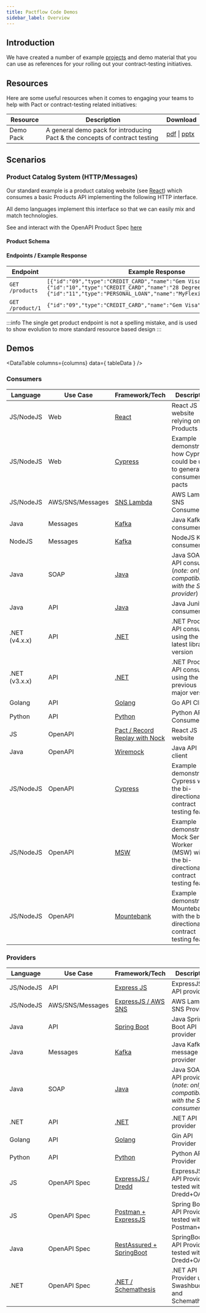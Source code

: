 ```yaml
---
title: Pactflow Code Demos
sidebar_label: Overview
---
```



## Introduction

We have created a number of example [projects](#Demos) and demo material that you can use as references for your rolling out your contract-testing initiatives.

## Resources

Here are some useful resources when it comes to engaging your teams to help with Pact or contract-testing related initiatives:

| Resource  | Description                                                                 | Download                                                                                                                                               |
| --------- | --------------------------------------------------------------------------- | ------------------------------------------------------------------------------------------------------------------------------------------------------ |
| Demo Pack | A general demo pack for introducing Pact & the concepts of contract testing | <a href="/resources/pactflow-demo-pack_2020.pdf" target="_blank">pdf</a> \| <a href="/resources/pactflow-demo-pack_2020.pptx" target="_blank">pptx</a> |

## Scenarios

### Product Catalog System (HTTP/Messages)

Our standard example is a product catalog website (see [React](/docs/examples/js/consumer)) which consumes a basic Products API implementing the following HTTP interface.

All demo languages implement this interface so that we can easily mix and match technologies.

See and interact with the OpenAPI Product Spec [here](/oas/products)

#### Product Schema

<ApiSchema id="oas-product" pointer="#/components/schemas/Product" />

#### Endpoints / Example Response

| Endpoint         | Example Response                                                                                                                                                                                                |
| ---------------- | --------------------------------------------------------------------------------------------------------------------------------------------------------------------------------------------------------------- |
| `GET /products`  | `[{"id":"09","type":"CREDIT_CARD","name":"Gem Visa","version":"v1"},{"id":"10","type":"CREDIT_CARD","name":"28 Degrees","version":"v1"},{"id":"11","type":"PERSONAL_LOAN","name":"MyFlexiPay","version":"v2"}]` |
| `GET /product/1` | `{"id":"09","type":"CREDIT_CARD","name":"Gem Visa","version":"v1"}`                                                                                                                                             |

:::info
The single get product endpoint is not a spelling mistake, and is used to show evolution to more standard resource based design
:::

## Demos


<DataTable columns={columns} data={ tableData } />


### Consumers

| Language      | Use Case         | Framework/Tech                                                                        | Description                                                                                                                                                                                                                                                                                                      |
| ------------- | ---------------- | ------------------------------------------------------------------------------------- | ---------------------------------------------------------------------------------------------------------------------------------------------------------------------------------------------------------------------------------------------------------------------------------------------------------------- |
| JS/NodeJS     | Web              | [React](/docs/examples/js/consumer)                                                   | React JS website relying on a Products API                                                                                                                                                                                                                                                                       |
| JS/NodeJS     | Web              | [Cypress](/docs/examples/cypress)                                                     | Example demonstrating how Cypress could be used to generate consumer pacts                                                                                                                                                                                                                                       |
| JS/NodeJS     | AWS/SNS/Messages | [SNS Lambda](/docs/examples/aws/sns/consumer)                                         | AWS Lambda SNS Consumer |
| Java          | Messages         | [Kafka](/docs/examples/kafka/java/consumer)                                           | Java Kafka consumer                                                                                                                                                                                                                                                                                              |
| NodeJS        | Messages         | [Kafka](/docs/examples/kafka/js/consumer)                                             | NodeJS Kafka consumer                                                                                                                                                                                                                                                                                            |
| Java          | SOAP             | [Java](/docs/examples/soap/java/consumer)                                             | Java SOAP API consumer (_note: only compatible with the SOAP provider_)                                                                                                                                                                                                                                          |
| Java          | API              | [Java](/docs/examples/java/consumer/junit)                                            | Java Junit consumer                                                                                                                                                                                                                                                                                              |
| .NET (v4.x.x) | API              | [.NET](/docs/examples/bi-directional/consumer/dotnet/)                                | .NET Products API consumer using the latest library version                                                                                                                                                                                                                                                      |
| .NET (v3.x.x) | API              | [.NET](/docs/examples/dotnet/consumer)                                                | .NET Products API consumer using the previous major version                                                                                                                                                                                                                                                      |
| Golang        | API              | [Golang](/docs/examples/golang/consumer)                                              | Go API Client                                                                                                                                                                                                                                                                                                    |
| Python        | API              | [Python](/docs/examples/python/consumer/)                                             | Python API Consumer                                                                                                                                                                                                                                                                                              |
| JS            | OpenAPI          | [Pact / Record Replay with Nock](/docs/examples/bi-directional/consumer/recordreplay) | React JS website                                                                                                                                                                                                                                                                                                 |
| Java          | OpenAPI          | [Wiremock](/docs/examples/bi-directional/consumer/wiremock/)                          | Java API client                                                                                                                                                                                                                                                                                                  |
| JS/NodeJS     | OpenAPI          | [Cypress](/docs/examples/bi-directional/consumer/cypress/)                            | Example demonstrating Cypress with the bi-directional contract testing feature                                                                                                                                                                                                                                   |
| JS/NodeJS     | OpenAPI          | [MSW](/docs/examples/bi-directional/consumer/msw/)                                    | Example demonstrating Mock Service Worker (MSW) with the bi-directional contract testing feature                                                                                                                                                                                                                 |
| JS/NodeJS     | OpenAPI          | [Mountebank](/docs/examples/bi-directional/consumer/mountebank/)                      | Example demonstrating Mountebank with the bi-directional contract testing feature                                                                                                                                                                                                                                |

### Providers

| Language  | Use Case         | Framework/Tech                                                                 | Description                                                             |
| --------- | ---------------- | ------------------------------------------------------------------------------ | ----------------------------------------------------------------------- |
| JS/NodeJS | API              | [Express JS](/docs/examples/js/provider)                                       | ExpressJS API provider                                                  |
| JS/NodeJS | AWS/SNS/Messages | [ExpressJS / AWS SNS](/docs/examples/aws/sns/provider)                         | AWS Lambda SNS Provider                                                 |
| Java      | API              | [Spring Boot](/docs/examples/java/provider-springboot)                         | Java Spring Boot API provider                                           |
| Java      | Messages         | [Kafka](/docs/examples/kafka/java/provider)                                    | Java Kafka message provider                                             |
| Java      | SOAP             | [Java](/docs/examples/soap/java/provider)                                      | Java SOAP API provider (_note: only compatible with the SOAP consumer_) |
| .NET      | API              | [.NET](/docs/examples/dotnet/provider)                                         | .NET API provider                                                       |
| Golang    | API              | [Golang](/docs/examples/golang/provider)                                       | Gin API Provider                                                        |
| Python    | API              | [Python](/docs/examples/python/provider/)                                      | Python API Provider                                                     |
| JS        | OpenAPI Spec     | [ExpressJS / Dredd](/docs/examples/bi-directional/provider/dredd)              | ExpressJS API Provider tested with Dredd+OAS                            |
| JS        | OpenAPI Spec     | [Postman + ExpressJS](/docs/examples/bi-directional/provider/postman)          | Spring Boot API Provider tested with Postman+OAS                        |
| Java      | OpenAPI Spec     | [RestAssured + SpringBoot](/docs/examples/bi-directional/provider/restassured) | SpringBoot API Provider tested with Dredd+OAS                           |
| .NET      | OpenAPI Spec     | [.NET / Schemathesis](/docs/examples/bi-directional/provider/dotnet/)          | .NET API Provider using Swashbuckle and Schemathesis                    |

